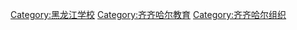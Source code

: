 [[Category:黑龙江学校|Category:黑龙江学校]]
[[Category:齐齐哈尔教育|Category:齐齐哈尔教育]]
[[Category:齐齐哈尔组织|Category:齐齐哈尔组织]]